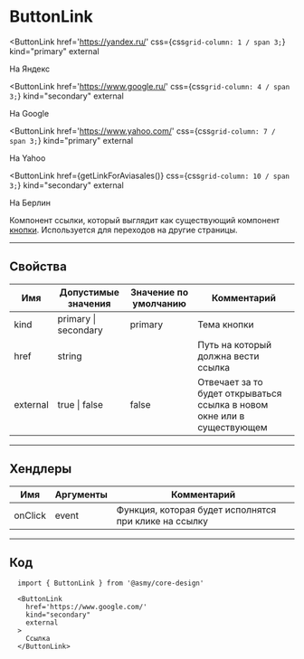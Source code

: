 
# ButtonLink

<ButtonLink
  href='https://yandex.ru/'
  css={css`grid-column: 1 / span 3;`}
  kind="primary"
  external
>
  На Яндекс
</ButtonLink>

<ButtonLink
  href='https://www.google.ru/'
  css={css`grid-column: 4 / span 3;`}
  kind="secondary"
  external
>
  На Google
</ButtonLink>

<ButtonLink
  href='https://www.yahoo.com/'
  css={css`grid-column: 7 / span 3;`}
  kind="primary"
  external
>
  На Yahoo
</ButtonLink>

<ButtonLink
  href={getLinkForAviasales()}
  css={css`grid-column: 10 / span 3;`}
  kind="secondary"
  external
>
  На Берлин  
</ButtonLink>


Компонент ссылки, который выглядит как существующий компонент [кнопки](/docs/button). 
Используется для переходов на другие страницы.

---------------------------------------
## Свойства
Имя      | Допустимые значения  | Значение по умолчанию | Комментарий
-------- | -------------------- | --------------------- | ----------------
kind     | primary \| secondary | primary               | Тема кнопки
href     | string               |                       | Путь на который должна вести ссылка
external | true \| false        | false                 | Отвечает за то будет открываться ссылка в новом окне или в существующем

---------------------------------------
## Хендлеры
Имя       | Аргументы | Комментарий
--------- | --------- | ---------------
onClick   | event     | Функция, которая будет исполнятся при клике на ссылку

---------------------------------------
## Код
```
  import { ButtonLink } from '@asmy/core-design'

  <ButtonLink
    href='https://www.google.com/'
    kind="secondary"
    external
  >
    Ссылка
  </ButtonLink>
```
